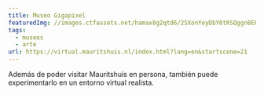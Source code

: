 ```yaml
---
title: Museo Gigapixel
featuredImg: //images.ctfassets.net/hamax8g2qtd6/2SXonYeyDbY0tRSQggn8EP/d5834bdc3e95886563205881e9239b7d/brave_aGc4ZshfSZ.jpg
tags:
  - museos
  - arte
url: https://virtual.mauritshuis.nl/index.html?lang=en&startscene=21
---
```

Además de poder visitar Mauritshuis en persona, también puede experimentarlo en un entorno virtual realista.
